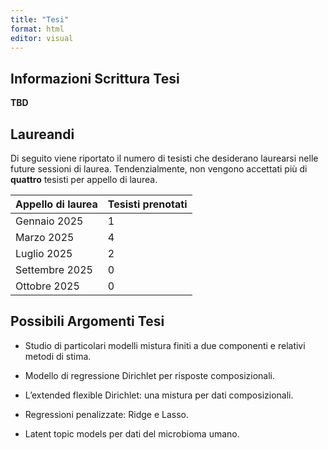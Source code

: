---
title: "Tesi"
format: html
editor: visual
---

## Informazioni Scrittura Tesi

[**TBD**]{.text-primary}

## Laureandi

Di seguito viene riportato il numero di tesisti che desiderano laurearsi nelle future sessioni di laurea. Tendenzialmente, non vengono accettati più di **quattro** tesisti per appello di laurea.

| Appello di laurea | Tesisti prenotati |
|-------------------|-------------------|
| Gennaio 2025      | 1                 |
| Marzo 2025        | 4                 |
| Luglio 2025       | 2                 |
| Settembre 2025    | 0                 |
| Ottobre 2025      | 0                 |

## Possibili Argomenti Tesi

- Studio di particolari modelli mistura finiti a due componenti e relativi metodi di stima.

- Modello di regressione Dirichlet per risposte composizionali.

- L'extended flexible Dirichlet: una mistura per dati composizionali.

- Regressioni penalizzate: Ridge e Lasso.

- Latent topic models per dati del microbioma umano.